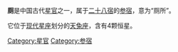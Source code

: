 '''厕'''是中国古代[[星官|星官]]之一，属于[[二十八宿|二十八宿]]的[[参宿|参宿]]，意为“厕所”。

它位于[[星座列表|现代星座]]划分的[[天兔座|天兔座]]，含有4颗恒星。

[[Category:星官|Category:星官]]
[[Category:参宿|Category:参宿]]